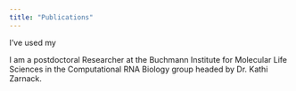 ```yaml
---
title: "Publications"
---
```







I've used my 

I am a postdoctoral Researcher at the Buchmann Institute for Molecular Life Sciences in the Computational RNA Biology group headed by Dr. Kathi Zarnack. 
